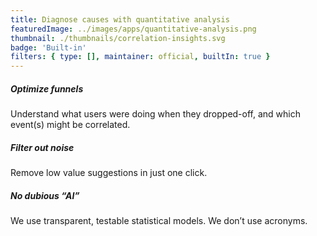 ```yaml
---
title: Diagnose causes with quantitative analysis
featuredImage: ../images/apps/quantitative-analysis.png
thumbnail: ./thumbnails/correlation-insights.svg
badge: 'Built-in'
filters: { type: [], maintainer: official, builtIn: true }
---
```


<Section
    divider={false}
    title="Quantitative analysis features automatically suggest which events or user properties lead to success or failure using transparent, testable, statistical models."
    size="full"
    cols={3}
>
    <div>
        <h5>Optimize funnels</h5>
        <p>Understand what users were doing when they dropped-off, and which event(s) might be correlated.</p>
    </div>
    <div>
        <h5>Filter out noise</h5>
        <p>Remove low value suggestions in just one click.</p>
    </div>
    <div>
        <h5>No dubious “AI”</h5>
        <p>We use transparent, testable statistical models. We don’t use acronyms.</p>
    </div>
</Section>

<TutorialsSlider topic="quantitative analysis" />

<Section divider={false}>
    <Quote
        imageSource="/images/customers/anca.png"
        size="md"
        name="Anca Filip"
        title="Head of Product, Mention Me"
        quote={`"PostHog has helped us improve our product and get a much better understanding of our users than we've ever been able to before."`}
    />
</Section>

